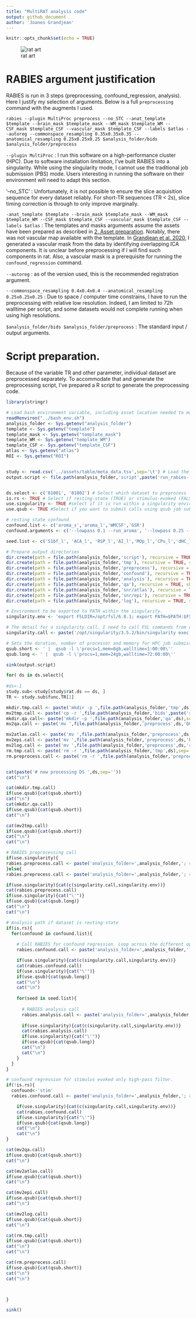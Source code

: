 ```yaml
---
title: "MultiRAT analysis code"
output: github_document
author: 'Joanes Grandjean'
---
```


```r
knitr::opts_chunk$set(echo = TRUE)
```

![rat art](../assets/img/rat_art.png)

# RABIES argument justification
RABIES is run in 3 steps (preprocessing, confound_regression, analysis). Here I justify my selection of arguments. Below is a full `preprocessing` command with the augments I used.

`rabies --plugin MultiProc preprocess --no_STC --anat_template $template --brain_mask $template_mask --WM_mask $template_WM --CSF_mask $template_CSF --vascular_mask $template_CSF --labels $atlas --autoreg --commonspace_resampling 0.35x0.35x0.35 --anatomical_resampling 0.25x0.25x0.25 $analysis_folder/bids $analysis_folder/preprocess`

`--plugin MultiProc` : I run this software on a high-performance cluster (HPC). Due to software installation limitation, I've built RABIES into a singularity. While using the singularity mode, I cannot use the traditional job submission (PBS) mode. Users interesting in running the software on their environment will need to adapt this section. 

'--no_STC' : Unfortunately, it is not possible to ensure the slice acquisition sequence for every dataset reliably. For short-TR sequences (TR < 2s), slice timing correction is through to only improve marginally. 

`-anat_template $template --brain_mask $template_mask --WM_mask $template_WM --CSF_mask $template_CSF --vascular_mask $template_CSF --labels $atlas` : The templates and masks arguments assume the assets have been prepared as described in [2. Asset preparation](../proj_asset.md). Notably, there was not vascular map available with the template. In [Grandjean et al. 2020](https://www.sciencedirect.com/science/article/pii/S1053811919308699), I generated a vascular mask from the data by identifying overlapping ICA components. It is unclear before preprocessing if I will find such components in rat. Also, a vascular mask is a prerequisite for running the `confound_regression` command. 

`--autoreg` : as of the version used, this is the recommended registration argument. 

`--commonspace_resampling 0.4x0.4x0.4 --anatomical_resampling 0.25x0.25x0.25` : Due to space / computer time constrains, I have to run the preprocessing with relative low resolution. Indeed, I am limited to 72h walltime per script, and some datasets would not complete running when using high resolutions. 

`$analysis_folder/bids $analysis_folder/preprocess` : The standard input / output arguments. 

# Script preparation. 
Because of the variable TR and other parameter, individual dataset are preprocessed separately. 
To accommodate that and generate the preprocessing script, I've prepared a R script to generate the preprocessing code. 

```r
library(stringr)

# Load bash environment variable, including asset location needed to make our RABIES call. 
readRenviron("../bash_env.sh")
analysis_folder <- Sys.getenv("analysis_folder")
template <- Sys.getenv("template")
template_mask <- Sys.getenv("template_mask")
template_WM <- Sys.getenv("template_WM")
template_CSF <- Sys.getenv("template_CSF")
atlas <- Sys.getenv("atlas")
ROI <- Sys.getenv("ROI")


study <- read.csv('../assets/table/meta_data.tsv',sep='\t') # Load the meta data (currently not available on public repository.)
output.script <- file.path(analysis_folder,'script',paste('run_rabies-',Sys.Date(),'.sh',sep=''))


ds.select <- c('01001', '01002') # Select which dataset to preprocess
is.rs <- TRUE # Select if resting-state (TRUE) or stimulus-evoked (FALSE). Important because this will impact confound regression and analysis
use.singularity <- TRUE #select if it is run within a singularity environment (not currently implemented)
use.qsub <- TRUE #Select if you want to submit calls using qsub job submission command (for HPC). 

# resting state confound
confound.list <- c('aroma_s','aroma_l','WMCSF','GSR')
confound.arguments <- c('--lowpass 0.1 --run_aroma', '--lowpass 0.25 --run_aroma','--lowpass 0.1 --conf_list WM_signal CSF_signal mot_6','--lowpass 0.1 --conf_list global_signal mot_6')

seed.list <- c('S1bf_l', 'ACA_l', 'RSP_l','AI_l','MOp_l','CPu_l','dHC_l','AMG_l','TH_l')

# Prepare output directories 
dir.create(path = file.path(analysis_folder,'script'), recursive = TRUE, showWarnings = FALSE)
dir.create(path = file.path(analysis_folder,'tmp'), recursive = TRUE, showWarnings = FALSE)
dir.create(path = file.path(analysis_folder,'preprocess'), recursive = TRUE, showWarnings = FALSE)
dir.create(path = file.path(analysis_folder,'confound'), recursive = TRUE, showWarnings = FALSE)
dir.create(path = file.path(analysis_folder,'analysis'), recursive = TRUE, showWarnings = FALSE)
dir.create(path = file.path(analysis_folder,'qa'), recursive = TRUE, showWarnings = FALSE)
dir.create(path = file.path(analysis_folder,'snr/atlas'), recursive = TRUE, showWarnings = FALSE)
dir.create(path = file.path(analysis_folder,'snr/epi'), recursive = TRUE, showWarnings = FALSE)
dir.create(path = file.path(analysis_folder,'log'), recursive = TRUE, showWarnings = FALSE)

# Environment to be exported to PATH within the singularity. 
singularity.env <- 'export FSLDIR=/opt/fsl/6.0.1; export PATH=$PATH:$FSLDIR/bin; export ANTSPATH=/home/rabies/ants-v2.3.1/bin; export RABIES_VERSION=0.2.0-dev; export RABIES=/home/rabies/RABIES-0.2.0-dev; export PYTHONPATH="${PYTHONPATH}:$RABIES"; export PATH=$PATH:$RABIES/bin; export PATH=$PATH:$RABIES/rabies/shell_scripts; export PATH=$RABIES/twolevel_ants_dbm:$PATH;'

# The detail for a singularity call. I need to call FSL commands from oustide singularity, hence the /opt/fsl argument
singularity.call <- paste('/opt/singularity/3.5.2/bin/singularity exec -B /opt/fsl -B ',analysis_folder,' /opt/rabies/0.2.0/rabies-0.2.0-dev.simg bash -c \'',sep='')

# Sets the duration, number of processor and memory for HPC job submission. 
qsub.short <- ' |  qsub -l \'procs=1,mem=8gb,walltime=1:00:00\''
qsub.long <- ' |  qsub -l \'procs=1,mem=24gb,walltime=72:00:00\''

sink(output.script)

for( ds in ds.select){
  
#ds<-1
study.sub<-study[study$rat.ds == ds, ]
TR <- study.sub$func.TR[1]

mkdir.tmp.call <- paste('mkdir -p ',file.path(analysis_folder,'tmp',ds),sep='')
mv2tmp.call <- paste('cp -r ',file.path(analysis_folder,'bids',paste('sub-',ds,'*',sep='')),' ', file.path(analysis_folder,'tmp',ds),sep='')
mkdir.qa.call<- paste('mkdir -p ',file.path(analysis_folder,'qa',ds),sep='')
mv2qa.call <- paste('mv ',file.path(analysis_folder,'preprocess',ds,'QC_report/*'),' ', file.path(analysis_folder,'qa',ds),sep='')

mv2atlas.call <- paste('mv ',file.path(analysis_folder,'preprocess',ds,'bold_datasink/bold_labels/*'),' ', file.path(analysis_folder,'snr/atlas'),sep='')
mv2epi.call <- paste('mv ',file.path(analysis_folder,'preprocess',ds,'bold_datasink/corrected_bold/*'),' ', file.path(analysis_folder,'snr/epi'),sep='')
mv2log.call <- paste('mv ',file.path(analysis_folder,'preprocess',ds,'rabies_preprocess.log'),' ', file.path(analysis_folder,'log',paste(ds,'.log',sep='')),sep='')
rm.tmp.call <- paste('rm -r ',file.path(analysis_folder,'tmp',ds),sep='')
rm.preprocess.call <- paste('rm -r ',file.path(analysis_folder,'preprocess',ds),sep='')


cat(paste('# now processing DS ',ds,sep=''))
cat("\n")

cat(mkdir.tmp.call)
if(use.qsub){cat(qsub.short)}
cat("\n")
cat(mkdir.qa.call)
if(use.qsub){cat(qsub.short)}
cat("\n")

cat(mv2tmp.call)
if(use.qsub){cat(qsub.short)}
cat("\n")
cat("\n")

# RABIES preprocessing call
if(use.singularity){
rabies.preprocess.call <- paste('analysis_folder=',analysis_folder,'; rabies --plugin MultiProc preprocess --no_STC --anat_template ',template,' --brain_mask ', template_mask, ' --WM_mask ', template_WM, ' --CSF_mask ', template_CSF, ' --vascular_mask ',template_CSF, ' --labels ', atlas, ' --autoreg --commonspace_resampling 0.4x0.4x0.4 --anatomical_resampling 0.25x0.25x0.25 --TR ', TR, 's ', file.path(analysis_folder,'tmp',ds), ' ', file.path(analysis_folder,'preprocess',ds),sep='')
}else{
rabies.preprocess.call <- paste('analysis_folder=',analysis_folder,'; rabies preprocess --no_STC --anat_template ',template,' --brain_mask ', template_mask, ' --WM_mask ', template_WM, ' --CSF_mask ', template_CSF, ' --vascular_mask ',template_CSF, ' --labels ', atlas, ' --autoreg --commonspace_resampling 0.4x0.4x0.4 --anatomical_resampling 0.25x0.25x0.25 --TR ', TR, 's ', file.path(analysis_folder,'tmp',ds), ' ',file.path(analysis_folder,'preprocess',ds),sep='')}

if(use.singularity){cat(c(singularity.call,singularity.env))}
cat(rabies.preprocess.call)
if(use.singularity){cat("\'")}
if(use.qsub){cat(qsub.long)}
cat("\n")
cat("\n")

# Analysis path if dataset is resting-state
if(is.rs){
  for(confound in confound.list){
    
    # Call RABIES for confound regression. Loop across the different options specified
    rabies.confound.call <- paste('analysis_folder=',analysis_folder,'; rabies confound_regression ', file.path(analysis_folder,'preprocess',ds),' ',file.path(analysis_folder,'confound',ds,confound), ' --commonspace_bold --highpass 0.01 ', confound.arguments[which(confound == confound.list)], ' --smoothing_filter 0.5 --diagnosis_output  --TR ', TR, 's',sep='')

    if(use.singularity){cat(c(singularity.call,singularity.env))}
    cat(rabies.confound.call)
    if(use.singularity){cat("\'")}
    if(use.qsub){cat(qsub.long)}
    cat("\n")
    cat("\n")
    
    for(seed in seed.list){
      
      # RABIES analysis call
      rabies.analysis.call <- paste('analysis_folder=',analysis_folder,'; rabies analysis ', file.path(analysis_folder,'confound',ds, confound),' ',file.path(analysis_folder,'analysis',ds, confound), ' --seed_list ', ROI,seed,'.nii.gz',sep='')
      
      if(use.singularity){cat(c(singularity.call,singularity.env))}
      cat(rabies.analysis.call)
      if(use.singularity){cat("\'")}
      if(use.qsub){cat(qsub.long)}
      cat("\n")
      cat("\n")
    }
  }
}

# confound regression for stimulus evoked only high-pass filter. 
if(!is.rs){
  confound<-'stim'
  rabies.confound.call <- paste('analysis_folder=',analysis_folder,'; rabies confound_regression ', file.path(analysis_folder,'preprocess',ds),' ',file.path(analysis_folder,'confound',ds,confound), ' --commonspace_bold --highpass 0.01  --run_aroma --smoothing_filter 0.5 --diagnosis_output  --TR ', TR, 's',sep='')

    if(use.singularity){cat(c(singularity.call,singularity.env))}
    cat(rabies.confound.call)
    if(use.singularity){cat("\'")}
    if(use.qsub){cat(qsub.long)}
    cat("\n")
    cat("\n")
}

cat(mv2qa.call)
if(use.qsub){cat(qsub.short)}
cat("\n")

cat(mv2atlas.call)
if(use.qsub){cat(qsub.short)}
cat("\n")

cat(mv2epi.call)
if(use.qsub){cat(qsub.short)}
cat("\n")

cat(mv2log.call)
if(use.qsub){cat(qsub.short)}
cat("\n")

cat(rm.tmp.call)
if(use.qsub){cat(qsub.short)}
cat("\n")
cat("\n")

cat(rm.preprocess.call)
if(use.qsub){cat(qsub.short)}
cat("\n")
cat("\n")



}

sink()
```


